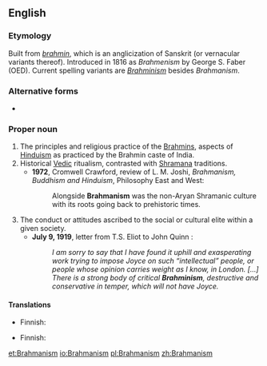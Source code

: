 ==English==

===Etymology===
Built from ''[[brahmin]]'', which is an anglicization of Sanskrit ''{{lang|und|sc=Latinx|[[brāhmaṇa]]}}'' (or vernacular variants thereof). Introduced in 1816 as ''Brahmenism'' by George S. Faber (OED). Current spelling variants are ''[[Brahminism]]'' besides ''Brahmanism''.

===Alternative forms===
* {{l|en|Brahmenism}}

===Proper noun===
{{en-proper noun}}

# The principles and religious practice of the [[Brahmin]]s, aspects of [[Hinduism]] as practiced by the Brahmin caste of India.
# Historical [[Vedic]] ritualism, contrasted with [[Shramana]] traditions.
#* '''1972''', Cromwell Crawford, review of L. M. Joshi, ''Brahmanism, Buddhism and Hinduism'', Philosophy East and West:
#*: Alongside '''Brahmanism''' was the non-Aryan Shramanic culture with its roots going back to prehistoric times.
# The conduct or attitudes ascribed to the social or cultural elite within a given society.
#* '''July 9, 1919''', letter from T.S. Eliot to John Quinn :
#*: ''I am sorry to say that I have found it uphill and exasperating work trying to impose Joyce on such “intellectual” people, or people whose opinion carries weight as I know, in London. [...] There is a strong body of critical '''Brahminism''', destructive and conservative in temper, which will not have Joyce.''

====Translations====
{{trans-top|principles and religious practice of Brahmins}}
* Finnish: {{t+|fi|brahmalaisuus}}
{{trans-mid}}
{{trans-bottom}}

{{trans-top|Vedic ritualism}}
* Finnish: {{t+|fi|brahmalaisuus}}
{{trans-mid}}
{{trans-bottom}}

[[et:Brahmanism]]
[[io:Brahmanism]]
[[pl:Brahmanism]]
[[zh:Brahmanism]]